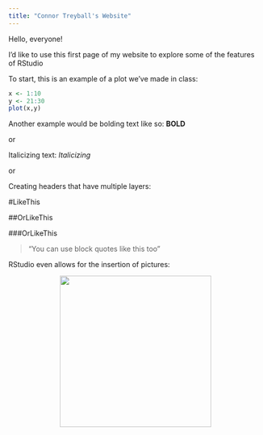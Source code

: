 ```yaml
---
title: "Connor Treyball's Website"
---
```


Hello, everyone!

I'd like to use this first page of my website to explore some of the features of RStudio


To start, this is an example of a plot we've made in class:
```r
x <- 1:10
y <- 21:30
plot(x,y)
```

Another example would be bolding text like so: **BOLD**

or

Italicizing text: *Italicizing*

or

Creating headers that have multiple layers: 

#LikeThis

##OrLikeThis

###OrLikeThis

> "You can use block quotes like this too"

RStudio even allows for the insertion of pictures:
<figure align = "middle">
<img src= "Knuckles_the_Echidna.jpg" style = "width:300px;">